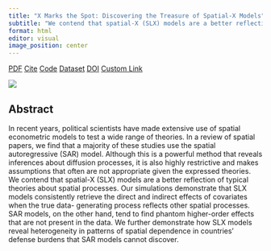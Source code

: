 ```yaml
---
title: "X Marks the Spot: Discovering the Treasure of Spatial-X Models"
subtitle: "We contend that spatial-X (SLX) models are a better reflection of typical theories about spatial processes."
format: html
editor: visual
image_position: center
---
```


<link rel="stylesheet" href="button.css">

::: link-buttons
<a href="https://example.com/pdf" class="button">PDF</a> <a href="https://example.com/cite" class="button">Cite</a> <a href="https://example.com/code" class="button">Code</a> <a href="https://example.com/dataset" class="button">Dataset</a> <a href="https://www.journals.uchicago.edu/doi/10.1086/710089" class="button">DOI</a> <a href="https://example.com/custom" class="button">Custom Link</a>
:::

![](archive1%20figure.png)

## Abstract

In recent years, political scientists have made extensive use of spatial econometric models to test a wide range of theories. In a review of spatial papers, we find that a majority of these studies use the spatial autoregressive (SAR) model. Although this is a powerful method that reveals inferences about diffusion processes, it is also highly restrictive and makes assumptions that often are not appropriate given the expressed theories. We contend that spatial-X (SLX) models are a better reflection of typical theories about spatial processes. Our simulations demonstrate that SLX models consistently retrieve the direct and indirect effects of covariates when the true data- generating process reflects other spatial processes. SAR models, on the other hand, tend to find phantom higher-order effects that are not present in the data. We further demonstrate how SLX models reveal heterogeneity in patterns of spatial dependence in countries' defense burdens that SAR models cannot discover.
